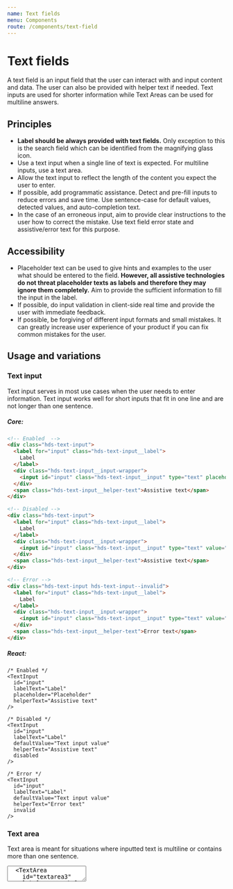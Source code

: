 ```yaml
---
name: Text fields
menu: Components
route: /components/text-field
---
```




# Text fields

<LargeParagraph>
  A text field is an input field that the user can interact with and input content and data. The user can also be provided with helper text if needed. Text inputs are used for shorter information while Text Areas can be used for multiline answers.
</LargeParagraph>

## Principles
- **Label should be always provided with text fields.** Only exception to this is the search field which can be identified from the magnifying glass icon.
- Use a text input when a single line of text is expected. For multiline inputs, use a text area.
- Allow the text input to reflect the length of the content you expect the user to enter.
- If possible, add programmatic assistance. Detect and pre-fill inputs to reduce errors and save time. Use sentence-case for default values, detected values, and auto-completion text.
- In the case of an erroneous input, aim to provide clear instructions to the user how to correct the mistake. Use text field error state and assistive/error text for this purpose.

## Accessibility
- Placeholder text can be used to give hints and examples to the user what should be entered to the field. **However, all assistive technologies do not threat placeholder texts as labels and therefore they may ignore them completely.** Aim to provide the sufficient information to fill the input in the label. 
- If possible, do input validation in client-side real time and provide the user with immediate feedback.
- If possible, be forgiving of different input formats and small mistakes. It can greatly increase user experience of your product if you can fix common mistakes for the user.

## Usage and variations

### Text input

Text input serves in most use cases when the user needs to enter information. Text input works well for short inputs that fit in one line and are not longer than one sentence.

<Playground>
  <TextInput
    id="input"
    labelText="Label"
    placeholder="Placeholder"
    helperText="Assistive text"
  />
  <TextInput
    id="input3"
    labelText="Label"
    defaultValue="Text input value"
    helperText="Assistive text"
    disabled
  />
  <TextInput
    id="input4"
    labelText="Label"
    defaultValue="Text input value"
    helperText="Error text"
    invalid
  />
</Playground>

##### Core:
```html
<!-- Enabled  -->
<div class="hds-text-input">
  <label for="input" class="hds-text-input__label">
    Label
  </label>
  <div class="hds-text-input__input-wrapper">
    <input id="input" class="hds-text-input__input" type="text" placeholder="Placeholder" />
  </div>
  <span class="hds-text-input__helper-text">Assistive text</span>
</div>

<!-- Disabled -->
<div class="hds-text-input">
  <label for="input" class="hds-text-input__label">
    Label
  </label>
  <div class="hds-text-input__input-wrapper">
    <input id="input" class="hds-text-input__input" type="text" value="Text input value" disabled />
  </div>
  <span class="hds-text-input__helper-text">Assistive text</span>
</div>

<!-- Error -->
<div class="hds-text-input hds-text-input--invalid">
  <label for="input" class="hds-text-input__label">
    Label
  </label>
  <div class="hds-text-input__input-wrapper">
    <input id="input" class="hds-text-input__input" type="text" value="Text input value" />
  </div>
  <span class="hds-text-input__helper-text">Error text</span>
</div>
```

##### React:
```tsx
/* Enabled */
<TextInput
  id="input"
  labelText="Label"
  placeholder="Placeholder"
  helperText="Assistive text"
/>

/* Disabled */
<TextInput
  id="input"
  labelText="Label"
  defaultValue="Text input value"
  helperText="Assistive text"
  disabled
/>

/* Error */
<TextInput
  id="input"
  labelText="Label"
  defaultValue="Text input value"
  helperText="Error text"
  invalid
/>
```

### Text area

Text area is meant for situations where inputted text is multiline or contains more than one sentence.

<Playground>
  <TextArea
    id="textarea"
    labelText="Label"
    placeholder="Placeholder"
    helperText="Assistive text"
    style={{marginTop: 'var(--spacing-s)'}}
  />
  <TextArea
    id="textarea3"
    labelText="Label"
    defaultValue="Text area value"
    helperText="Assistive text"
    style={{marginTop: 'var(--spacing-s)'}}
    disabled
  />
  <TextArea
    id="textarea"
    labelText="Label"
    defaultValue="Text input value"
    helperText="Error text"
    invalid
/>
</Playground>

##### Core:
```html
<!-- Enabled  -->
<div class="hds-text-input">
  <label for="textarea" class="hds-text-input__label">
    Label
  </label>
  <div class="hds-text-input__input-wrapper">
    <textarea id="textarea" class="hds-text-input__input" placeholder="Placeholder"></textarea>
  </div>
  <span class="hds-text-input__helper-text">Assistive text</span>
</div>

<!-- Disabled -->
<div class="hds-text-input">
  <label for="textarea" class="hds-text-input__label">
    Label
  </label>
  <div class="hds-text-input__input-wrapper">
    <textarea id="textarea" class="hds-text-input__input" disabled>
      Text area value
    </textarea>
  </div>
  <span class="hds-text-input__helper-text">Assistive text</span>
</div>

<!-- Error -->
<div class="hds-text-input hds-text-input--invalid">
  <label for="textarea" class="hds-text-input__label">
    Label
  </label>
  <div class="hds-text-input__input-wrapper">
    <textarea id="textarea" class="hds-text-input__input">
      Text area value
    </textarea>
  </div>
  <span class="hds-text-input__helper-text">Error text</span>
</div>
```

##### React:
```tsx
/* Enabled */
<TextArea
  id="textarea"
  labelText="Label"
  placeholder="Placeholder"
  helperText="Assistive text"
/>

/* Disabled */
<TextArea
  id="textarea"
  labelText="Label"
  defaultValue="Text input value"
  helperText="Assistive text"
  disabled
/>

/* Error */
<TextArea
  id="textarea"
  labelText="Label"
  defaultValue="Text input value"
  helperText="Error text"
  invalid
/>
```

### Read-only

Read-only text input is used to indicate an input among other inputs that cannot be edited. This is needed in situations where, for example, the information has been gathered from other source and filled automatically. Read-only fields should not be confused with disabled text fields. Disabled text fields are used when there is an action the user can make to activate the field. Read-only text fields will stay uneditable in the same view.

<Playground>
  <TextInput
    id="input2"
    labelText="Label"
    defaultValue="Text input value"
    helperText="Assistive text"
    readOnly
  />
</Playground>

##### Core:
```html
<div class="hds-text-input">
  <label for="input" class="hds-text-input__label">
    Label
  </label>
  <div class="hds-text-input__input-wrapper">
    <input id="input" class="hds-text-input__input" type="text" value="Text input value" readonly />
  </div>
  <span class="hds-text-input__helper-text">Assistive text</span>
</div>
```

##### React:
```tsx
<TextInput
  id="textarea"
  labelText="Label"
  defaultValue="Text input value"
  helperText="Assistive text"
  readOnly
/>
```

### With tooltip

**NOTE! This component is work in progress and is subject to change in the future versions of HDS!**

_Text field tooltips are only available in hds-react!_

Both text input and text area can be provided with additional tooltip. Tooltip information should be considered as extra information, for example, why this information is gathered or how is it used. The user should have succifient information on how to fill the input field in label and assistive text.

<Playground>
  <TextInput
    id="input5"
    labelText="Label"
    placeholder="Placeholder"
    tooltipLabel="Tooltip label"
    tooltipText="Tooltip text"
  />
  <TextArea
    id="textarea5"
    labelText="Label"
    placeholder="Placeholder"
    tooltipLabel="Tooltip label"
    tooltipText="Tooltip text"
    style={{marginTop: 'var(--spacing-s)'}}
  />
</Playground>

##### React:
```tsx
/* Text input */
<TextInput
  id="input"
  labelText="Label"
  placeholder="Placeholder"
  tooltipLabel="Tooltip label"
  tooltipText="Tooltip text"
/>

/* Text area */
<TextArea
  id="textarea"
  labelText="Label"
  placeholder="Placeholder"
  tooltipLabel="Tooltip label"
  tooltipText="Tooltip text"
/>
```

## Demos & API

### Core

[Text inputs in hds-core](/storybook/core/?path=/story/textinput--default)

[Text areas in hds-core](/storybook/core/?path=/story/textarea--default)

### React

[Text inputs in hds-react](/storybook/react/?path=/story/components-textinput--default)

[TextInput API](/storybook/react/?path=/docs/components-textinput--default)

[Text areas in hds-react](/storybook/react/?path=/story/components-textarea--default)

[TextArea API](/storybook/react/?path=/docs/components-textarea--default)

## Tokens

```css
/* CSS */
@import "hds-design-tokens/lib/color/component/text-input.css";
/* SCSS */
@import "hds-design-tokens/lib/color/component/text-input.scss";
```
```js
// JS
import 'hds-design-tokens/lib/color/component/text-input.css';
```

CSS                                      | SASS                                    | Value   | Example
---------------------------------------- | --------------------------------------- | ------- | ------------------------------------------------------------------ |
--color-background-text-input-default    | $color-background-text-input-default    | #ffffff | <ColorBox color="var(--color-background-text-input-default)" />    |
--color-background-text-input-disabled   | $color-background-text-input-disabled   | #e5e5e5 | <ColorBox color="var(--color-background-text-input-disabled)" />   |
--color-border-text-input-default        | $color-border-text-input-default        | #808080 | <ColorBox color="var(--color-border-text-input-default)" />        |
--color-border-text-input-hover          | $color-border-text-input-hover          | #1a1a1a | <ColorBox color="var(--color-border-text-input-hover)" />          |
--color-border-text-input-focus          | $color-border-text-input-focus          | #1a1a1a | <ColorBox color="var(--color-border-text-input-focus)" />          |
--color-border-text-input-invalid        | $color-border-text-input-invalid        | #b01038 | <ColorBox color="var(--color-border-text-input-invalid)" />        |
--color-border-text-input-disabled       | $color-border-text-input-disabled       | #e5e5e5 | <ColorBox color="var(--color-border-text-input-disabled)" />       |
--color-focus-outline-text-input-default | $color-focus-outline-text-input-default | #0072c6 | <ColorBox color="var(--color-focus-outline-text-input-default)" /> |
--color-helper-text-input-default        | $color-helper-text-input-default        | #666666 | <Text color="var(--color-helper-text-input-default)" />        |
--color-helper-text-input-invalid        | $color-helper-text-input-invalid        | #b01038 | <Text color="var(--color-helper-text-input-invalid)" />        |
--color-icon-text-input-invalid          | $color-icon-text-input-invalid          | #b01038 | <ColorBox color="var(--color-icon-text-input-invalid)" />          |
--color-input-text-input-default         | $color-input-text-input-default         | #1a1a1a | <Text color="var(--color-input-text-input-default)" />         |
--color-input-text-input-disabled        | $color-input-text-input-disabled        | #999898 | <Text color="var(--color-input-text-input-disabled)" />        |
--color-label-text-input-default         | $color-label-text-input-default         | #1a1a1a | <Text color="var(--color-label-text-input-default)" />         |
--color-label-text-input-invalid         | $color-label-text-input-invalid         | #1a1a1a | <Text color="var(--color-label-text-input-invalid)" />         |
--color-placeholder-text-input-default   | $color-placeholder-text-input-default   | #666666 | <Text color="var(--color-placeholder-text-input-default)" />   |
